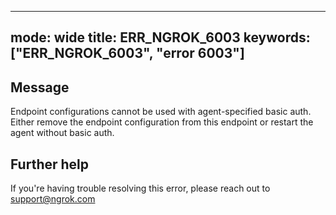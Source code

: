 
---
mode: wide
title: ERR_NGROK_6003
keywords: ["ERR_NGROK_6003", "error 6003"]
---

## Message
Endpoint configurations cannot be used with agent-specified basic auth. Either remove the endpoint configuration from this endpoint or restart the agent without basic auth.




## Further help
If you're having trouble resolving this error, please reach out to [support@ngrok.com](mailto:support@ngrok.com?subject=Help%20with%20ERR_NGROK_6003)

